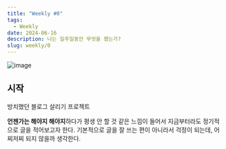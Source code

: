 ```yaml
---
title: "Weekly #0"
tags:
  - Weekly
date: 2024-06-16
description: 나는 일주일동안 무엇을 했는가?
slug: weekly/0
---
```


![image](./open.png)

## 시작

방치했던 블로그 살리기 프로젝트

**언젠가는 해야지 해야지**하다가 평생 안 할 것 같은 느낌이 들어서 지금부터라도 정기적으로 글을 적어보고자 한다.
기본적으로 글을 잘 쓰는 편이 아니라서 걱정이 되는데, 어찌저찌 되지 않을까 생각한다.
